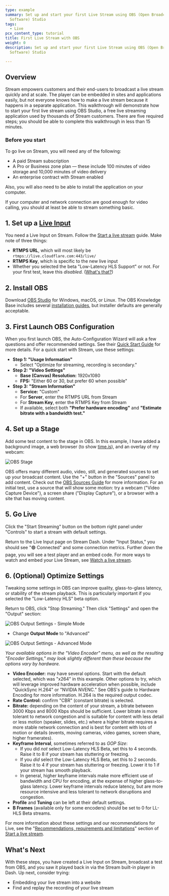 ```yaml
---
type: example
summary: Set up and start your first Live Stream using OBS (Open Broadcaster
  Software) Studio
tags:
  - Live
pcx_content_type: tutorial
title: First Live Stream with OBS
weight: 0
description: Set up and start your first Live Stream using OBS (Open Broadcaster
  Software) Studio

---
```


## Overview

Stream empowers customers and their end-users to broadcast a live stream quickly and at scale. The player can be embedded in sites and applications easily, but not everyone knows how to make a live stream because it happens in a separate application. This walkthrough will demonstrate how to start your first live stream using OBS Studio, a free live streaming application used by thousands of Stream customers. There are five required steps; you should be able to complete this walkthrough in less than 15 minutes.

### Before you start

To go live on Stream, you will need any of the following:

* A paid Stream subscription
* A Pro or Business zone plan — these include 100 minutes of video storage and 10,000 minutes of video delivery
* An enterprise contract with Stream enabled

Also, you will also need to be able to install the application on your computer.

If your computer and network connection are good enough for video calling, you should at least be able to stream something basic.

## 1. Set up a [Live Input](/stream/stream-live/start-stream-live/)

You need a Live Input on Stream. Follow the [Start a live stream](/stream/stream-live/start-stream-live/) guide. Make note of three things:

* **RTMPS URL**, which will most likely be `rtmps://live.cloudflare.com:443/live/`
* **RTMPS Key**, which is specific to the new live input
* Whether you selected the beta "Low-Latency HLS Support" or not. For your first test, leave this *disabled.* ([What's that?](https://blog.cloudflare.com/cloudflare-stream-low-latency-hls-open-beta))

## 2. Install OBS

Download [OBS Studio](https://obsproject.com/) for Windows, macOS, or Linux. The OBS Knowledge Base includes several [installation guides](https://obsproject.com/kb/category/1), but installer defaults are generally acceptable.

## 3. First Launch OBS Configuration

When you first launch OBS, the Auto-Configuration Wizard will ask a few questions and offer recommended settings. See their [Quick Start Guide](https://obsproject.com/kb/quick-start-guide) for more details. For a quick start with Stream, use these settings:

* **Step 1: "Usage Information"**
  * Select "Optimize for streaming, recording is secondary."
* **Step 2: "Video Settings"**
  * **Base (Canvas) Resolution:** 1920x1080
  * **FPS:** "Either 60 or 30, but prefer 60 when possible"
* **Step 3: "Stream Information"**
  * **Service:** "Custom"
  * For **Server**, enter the RTMPS URL from Stream
  * For **Stream Key**, enter the RTMPS Key from Stream
  * If available, select both **"Prefer hardware encoding"** and **"Estimate bitrate with a bandwidth test."**

## 4. Set up a Stage

Add some test content to the stage in OBS. In this example, I have added a background image, a web browser (to show [time.is](https://time.is)), and an overlay of my webcam:

![OBS Stage](~/assets/images/stream/examples/obs-from-scratch/obs-stage.png)

OBS offers many different audio, video, still, and generated sources to set up your broadcast content. Use the "+" button in the "Sources" panel to add content. Check out the [OBS Sources Guide](https://obsproject.com/kb/sources-guide) for more information. For an initial test, use a source that will show some motion: try a webcam ("Video Capture Device"), a screen share ("Display Capture"), or a browser with a site that has moving content.

## 5. Go Live

Click the "Start Streaming" button on the bottom right panel under "Controls" to start a stream with default settings.

Return to the Live Input page on Stream Dash. Under "Input Status," you should see "🟢 Connected" and some connection metrics. Further down the page, you will see a test player and an embed code. For more ways to watch and embed your Live Stream, see [Watch a live stream](/stream/stream-live/watch-live-stream/).

## 6. (Optional) Optimize Settings

Tweaking some settings in OBS can improve quality, glass-to-glass latency, or stability of the stream playback. This is particularly important if you selected the "Low-Latency HLS" beta option.

Return to OBS, click "Stop Streaming." Then click "Settings" and open the "Output" section:

![OBS Output Settings - Simple Mode](~/assets/images/stream/examples/obs-from-scratch/obs-output-settings-1.png)

* Change **Output Mode** to "Advanced"

![OBS Output Settings - Advanced Mode](~/assets/images/stream/examples/obs-from-scratch/obs-output-settings-2.png)

*Your available options in the "Video Encoder" menu, as well as the resulting "Encoder Settings," may look slightly different than these because the options vary by hardware.*

* **Video Encoder:** may have several options. Start with the default selected, which was "x264" in this example. Other options to try, which will leverage improved hardware acceleration when possible, include "QuickSync H.264" or "NVIDIA NVENC." See OBS's guide to Hardware Encoding for more information. H.264 is the required output codec.
* **Rate Control:** confirm "CBR" (constant bitrate) is selected.
* **Bitrate:** depending on the content of your stream, a bitrate between 3000 Kbps and 8000 Kbps should be sufficient. Lower bitrate is more tolerant to network congestion and is suitable for content with less detail or less motion (speaker, slides, etc.) where a higher bitrate requires a more stable network connection and is best for content with lots of motion or details (events, moving cameras, video games, screen share, higher framerates).
* **Keyframe Interval**, sometimes referred to as *GOP Size*:
  * If you did *not* select Low-Latency HLS Beta, set this to 4 seconds. Raise it to 8 if your stream has stuttering or freezing.
  * If you *did* select the Low-Latency HLS Beta, set this to 2 seconds. Raise it to 4 if your stream has stuttering or freezing. Lower it to 1 if your stream has smooth playback.
  * In general, higher keyframe intervals make more efficient use of bandwidth and CPU for encoding, at the expense of higher glass-to-glass latency. Lower keyframe intervals reduce latency, but are more resource intensive and less tolerant to network disruptions and congestion.
* **Profile** and **Tuning** can be left at their default settings.
* **B Frames** (available only for some encoders) should be set to 0 for LL-HLS Beta streams.

For more information about these settings and our recommendations for Live, see the "[Recommendations, requirements and limitations](/stream/stream-live/start-stream-live/#recommendations-requirements-and-limitations)" section of [Start a live stream](/stream/stream-live/start-stream-live/).

## What's Next

With these steps, you have created a Live Input on Stream, broadcast a test from OBS, and you saw it played back in via the Stream built-in player in Dash. Up next, consider trying:

* Embedding your live stream into a website
* Find and replay the recording of your live stream

